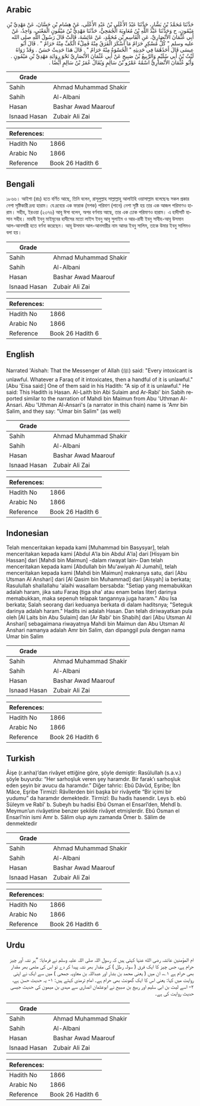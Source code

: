 ## Arabic


<div dir="rtl" lang="ar" style={{fontSize:'larger',backgroundColor:'#f8f9fa',padding:20}}>
حَدَّثَنَا مُحَمَّدُ بْنُ بَشَّارٍ، حَدَّثَنَا عَبْدُ الأَعْلَى بْنُ عَبْدِ الأَعْلَى، عَنْ هِشَامِ بْنِ حَسَّانَ، عَنْ مَهْدِيِّ بْنِ مَيْمُونٍ، ح وَحَدَّثَنَا عَبْدُ اللَّهِ بْنُ مُعَاوِيَةَ الْجُمَحِيُّ، حَدَّثَنَا مَهْدِيُّ بْنُ مَيْمُونٍ الْمَعْنَى، وَاحِدٌ، عَنْ أَبِي عُثْمَانَ الأَنْصَارِيِّ، عَنِ الْقَاسِمِ بْنِ مُحَمَّدٍ، عَنْ عَائِشَةَ، قَالَتْ قَالَ رَسُولُ اللَّهِ صلى الله عليه وسلم ‏"‏ كُلُّ مُسْكِرٍ حَرَامٌ مَا أَسْكَرَ الْفَرَقُ مِنْهُ فَمِلْءُ الْكَفِّ مِنْهُ حَرَامٌ ‏"‏ ‏.‏ قَالَ أَبُو عِيسَى قَالَ أَحَدُهُمَا فِي حَدِيثِهِ ‏"‏ الْحُسْوَةُ مِنْهُ حَرَامٌ ‏"‏ ‏.‏ قَالَ هَذَا حَدِيثٌ حَسَنٌ ‏.‏ وَقَدْ رَوَاهُ لَيْثُ بْنُ أَبِي سُلَيْمٍ وَالرَّبِيعُ بْنُ صَبِيحٍ عَنْ أَبِي عُثْمَانَ الأَنْصَارِيِّ نَحْوَ رِوَايَةِ مَهْدِيِّ بْنِ مَيْمُونٍ ‏.‏ وَأَبُو عُثْمَانَ الأَنْصَارِيُّ اسْمُهُ عَمْرُو بْنُ سَالِمٍ وَيُقَالُ عُمَرُ بْنُ سَالِمٍ أَيْضًا ‏.‏
</div>
<div style={{backgroundColor:'#f8f9fa',padding:20, marginBottom: 10}}><table> <thead> <tr> <th>Grade</th> <th></th> </tr> </thead> <tbody> <tr><td>Sahih</td><td>Ahmad Muhammad Shakir</td></tr><tr><td>Sahih</td><td>Al-Albani</td></tr><tr><td>Hasan</td><td>Bashar Awad Maarouf</td></tr><tr><td>Isnaad Hasan</td><td>Zubair Ali Zai</td></tr></tbody></table><table> <thead> <tr> <th>References:</th> <th></th> </tr> </thead> <tbody><tr><td>Hadith No</td><td>1866</td></tr><tr><td>Arabic No</td><td>1866</td></tr><tr><td>Reference</td><td>Book 26 Hadith 6</td></tr></tbody></table></div>

## Bengali


<div dir="ltr" lang="bn" style={{fontSize:'larger',backgroundColor:'#f8f9fa',padding:20}}>
১৮৬৬। আইশা (রাঃ) হতে বর্ণিত আছে, তিনি বলেন, রাসূলুল্লাহ সাল্লাল্লাহু আলাইহি ওয়াসাল্লাম বলেছেনঃ সকল প্রকার নেশা সৃষ্টিকারী দ্রব্য হারাম। যে দ্রব্যের এক ফারাক (মশক) পরিমাণ (পানে) নেশা সৃষ্টি হয় তার এক আজল পরিমাণও হারাম। সহীহ, ইরওয়া (২৩৭৬) আবূ ঈসা বলেন, অপর বর্ণনায় আছে, তার এক ঢোক পরিমাণও হারাম। এ হাদীসটি হাসান সহীহ। মাহদী ইবনু মাইমূনের হাদীসের মতো লাইস ইবনু আবৃ সুলাইম ও আর-রাবী ইবনু সাবীহ-আবৃ উসমান আল-আনসারী হতে বর্ণনা করেছেন। আবূ উসমান আল-আনসারীর নাম আমর ইবনু সালিম, তাকে উমার ইবনু সালিমও বলা হয়।
</div>
<div style={{backgroundColor:'#f8f9fa',padding:20, marginBottom: 10}}><table> <thead> <tr> <th>Grade</th> <th></th> </tr> </thead> <tbody> <tr><td>Sahih</td><td>Ahmad Muhammad Shakir</td></tr><tr><td>Sahih</td><td>Al-Albani</td></tr><tr><td>Hasan</td><td>Bashar Awad Maarouf</td></tr><tr><td>Isnaad Hasan</td><td>Zubair Ali Zai</td></tr></tbody></table><table> <thead> <tr> <th>References:</th> <th></th> </tr> </thead> <tbody><tr><td>Hadith No</td><td>1866</td></tr><tr><td>Arabic No</td><td>1866</td></tr><tr><td>Reference</td><td>Book 26 Hadith 6</td></tr></tbody></table></div>

## English


<div dir="ltr" lang="en" style={{fontSize:'larger',backgroundColor:'#f8f9fa',padding:20}}>
Narrated 'Aishah: That the Messenger of Allah (ﷺ) said: "Every intoxicant is unlawful. Whatever a Faraq of it intoxicates, then a handful of it is unlawful." [Abu 'Eisa said:] One of them said in his Hadith: "A sip of it is unlawful." He said: This Hadith is Hasan. Al-Laith bin Abi Sulaim and Ar-Rabi' bin Sabih reported similar to the narration of Mahdi bin Maimun from Abu 'Uthman Al-Ansari. Abu 'Uthman Al-Ansari's (a narrator in this chain) name is 'Amr bin Salim, and they say: "Umar bin Salim" (as well)
</div>
<div style={{backgroundColor:'#f8f9fa',padding:20, marginBottom: 10}}><table> <thead> <tr> <th>Grade</th> <th></th> </tr> </thead> <tbody> <tr><td>Sahih</td><td>Ahmad Muhammad Shakir</td></tr><tr><td>Sahih</td><td>Al-Albani</td></tr><tr><td>Hasan</td><td>Bashar Awad Maarouf</td></tr><tr><td>Isnaad Hasan</td><td>Zubair Ali Zai</td></tr></tbody></table><table> <thead> <tr> <th>References:</th> <th></th> </tr> </thead> <tbody><tr><td>Hadith No</td><td>1866</td></tr><tr><td>Arabic No</td><td>1866</td></tr><tr><td>Reference</td><td>Book 26 Hadith 6</td></tr></tbody></table></div>

## Indonesian


<div dir="ltr" lang="id" style={{fontSize:'larger',backgroundColor:'#f8f9fa',padding:20}}>
Telah menceritakan kepada kami [Muhammad bin Basysyar], telah menceritakan kepada kami [Abdul A'la bin Abdul A'la] dari [Hisyam bin Hassan] dari [Mahdi bin Maimun] -dalam riwayat lain- Dan telah menceritakan kepada kami [Abdullah bin Mu'awiyah Al Jumahi], telah menceritakan kepada kami [Mahdi bin Maimun] maknanya satu, dari [Abu Utsman Al Anshari] dari [Al Qasim bin Muhammad] dari [Aisyah] ia berkata; Rasulullah shallallahu 'alaihi wasallam bersabda: "Setiap yang memabukkan adalah haram, jika satu Faraq (tiga sha' atau enam belas liter) darinya memabukkan, maka sepenuh telapak tangannya juga haram." Abu Isa berkata; Salah seorang dari keduanya berkata di dalam haditsnya; "Seteguk darinya adalah haram." Hadits ini adalah Hasan. Dan telah diriwayatkan pula oleh [Al Laits bin Abu Sulaim] dan [Ar Rabi' bin Shabih] dari [Abu Utsman Al Anshari] sebagaimana riwayatnya Mahdi bin Maimun dan Abu Utsman Al Anshari namanya adalah Amr bin Salim, dan dipanggil pula dengan nama Umar bin Salim
</div>
<div style={{backgroundColor:'#f8f9fa',padding:20, marginBottom: 10}}><table> <thead> <tr> <th>Grade</th> <th></th> </tr> </thead> <tbody> <tr><td>Sahih</td><td>Ahmad Muhammad Shakir</td></tr><tr><td>Sahih</td><td>Al-Albani</td></tr><tr><td>Hasan</td><td>Bashar Awad Maarouf</td></tr><tr><td>Isnaad Hasan</td><td>Zubair Ali Zai</td></tr></tbody></table><table> <thead> <tr> <th>References:</th> <th></th> </tr> </thead> <tbody><tr><td>Hadith No</td><td>1866</td></tr><tr><td>Arabic No</td><td>1866</td></tr><tr><td>Reference</td><td>Book 26 Hadith 6</td></tr></tbody></table></div>

## Turkish


<div dir="ltr" lang="tr" style={{fontSize:'larger',backgroundColor:'#f8f9fa',padding:20}}>
Âişe (r.anha)’dan rivâyet ettiğine göre, şöyle demiştir: Rasûlullah (s.a.v.) şöyle buyurdu: “Her sarhoşluk veren şey haramdır. Bir farak’ı sarhoşluk eden şeyin bir avucu da haramdır.” Diğer tahric: Ebû Dâvûd, Eşribe; İbn Mâce, Eşribe Tirmizî: Râvîlerden biri başka bir rivâyetle “Bir içimi bir yudumu” da haramdır demektedir. Tirmizî: Bu hadis hasendir. Leys b. ebû Süleym ve Rabî’ b. Subeyh bu hadisi Ebû Osman el Ensarî’den, Mehdî b. Meymun’un rivâyetine benzer şekilde rivâyet etmişlerdir. Ebû Osman el Ensarî’nin ismi Amr b. Sâlim olup aynı zamanda Ömer b. Sâlim de denmektedir
</div>
<div style={{backgroundColor:'#f8f9fa',padding:20, marginBottom: 10}}><table> <thead> <tr> <th>Grade</th> <th></th> </tr> </thead> <tbody> <tr><td>Sahih</td><td>Ahmad Muhammad Shakir</td></tr><tr><td>Sahih</td><td>Al-Albani</td></tr><tr><td>Hasan</td><td>Bashar Awad Maarouf</td></tr><tr><td>Isnaad Hasan</td><td>Zubair Ali Zai</td></tr></tbody></table><table> <thead> <tr> <th>References:</th> <th></th> </tr> </thead> <tbody><tr><td>Hadith No</td><td>1866</td></tr><tr><td>Arabic No</td><td>1866</td></tr><tr><td>Reference</td><td>Book 26 Hadith 6</td></tr></tbody></table></div>

## Urdu


<div dir="rtl" lang="ur" style={{fontSize:'larger',backgroundColor:'#f8f9fa',padding:20}}>
ام المؤمنین عائشہ رضی الله عنہا کہتی ہیں کہ رسول اللہ صلی اللہ علیہ وسلم نے فرمایا: ”ہر نشہ آور چیز حرام ہے، جس چیز کا ایک فرق ( سولہ رطل ) کی مقدار بھر نشہ پیدا کر دے تو اس کی مٹھی بھر مقدار بھی حرام ہے ۱؎، ان میں ( یعنی محمد بن بشار اور عبداللہ بن معاویہ جمحی ) میں سے ایک نے اپنی روایت میں کہا: یعنی اس کا ایک گھونٹ بھی حرام ہے۔ امام ترمذی کہتے ہیں: ۱- یہ حدیث حسن ہے، ۲- اسے لیث بن ابی سلیم اور ربیع بن صبیح نے ابوعثمان انصاری سے مہدی بن میمون کی حدیث جیسی حدیث روایت کی ہے۔
</div>
<div style={{backgroundColor:'#f8f9fa',padding:20, marginBottom: 10}}><table> <thead> <tr> <th>Grade</th> <th></th> </tr> </thead> <tbody> <tr><td>Sahih</td><td>Ahmad Muhammad Shakir</td></tr><tr><td>Sahih</td><td>Al-Albani</td></tr><tr><td>Hasan</td><td>Bashar Awad Maarouf</td></tr><tr><td>Isnaad Hasan</td><td>Zubair Ali Zai</td></tr></tbody></table><table> <thead> <tr> <th>References:</th> <th></th> </tr> </thead> <tbody><tr><td>Hadith No</td><td>1866</td></tr><tr><td>Arabic No</td><td>1866</td></tr><tr><td>Reference</td><td>Book 26 Hadith 6</td></tr></tbody></table></div>